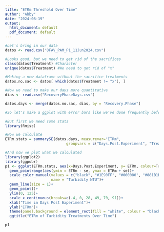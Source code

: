 ```yaml
---
title: "ETRm Threshold Over Time"
author: "Abby"
date: "2024-08-19"
output:
  html_document: default
  pdf_document: default
---
```


```r
#Let's bring in our data
datos <- read.csv("OFAV_PAM_P1_11Jun2024.csv")

#Looks good, but we need to get rid of the sacrifices
class(datos$Treatment) #Character
unique(datos$Treatment) #We need to get rid of "x" 

#Making a new dataframe without the sacrifice treatments
datos.no.sac <- datos[ which(datos$Treatment != "x"), ]

#Now we need to make our days more quantitative
dias <- read.csv("RecoveryPhaseDays.csv")

datos.days <- merge(datos.no.sac, dias, by = "Recovery.Phase")
```

```r
#So let's make a ggplot with error bars like we've done frequently before.

#But first we need some stats
library(Rmisc)

#How we calculate
ETRm.stats = summarySE(datos.days, measurevar="ETRm", 
                            groupvars = c("Days.Post.Experiment", "Treatment"))

#And now we plot what we calculated
library(ggplot2)
library(ggpubr)
p1 <- ggplot(ETRm.stats, aes(x=Days.Post.Experiment, y= ETRm, colour=Treatment)) + 
  geom_pointrange(aes(ymin = ETRm - se, ymax = ETRm + se))+
  scale_color_manual(values = c("black", "#1E90FF", "#000080", "#881B1B"),
                     name = "Turbidity NTU")+
  geom_line(size = 1)+
  geom_point()+
  ylim(0, 125)+
  scale_x_continuous(breaks=c(-4, 0, 28, 49, 70, 91))+
  xlab("Time in Days Post Experiment")+
  ylab("ETRm")+
  theme(panel.background = element_rect(fill = "white", colour = "black"))+
  ggtitle("ETRm of Turbidity Treatments Over Time")

p1

```